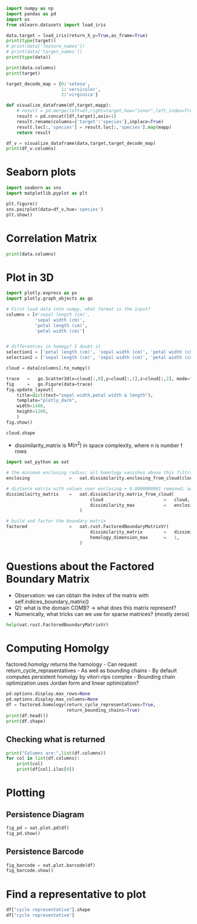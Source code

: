 
```python
import numpy as np
import pandas as pd
import os
from sklearn.datasets import load_iris

data,target = load_iris(return_X_y=True,as_frame=True)
print(type(target))
# print(data['feature_names'])
# print(data['target_names'])
print(type(data))

print(data.columns)
print(target)

target_decode_map = {0:'setosa',
                     1:'versicolor',
                     2:'virginica'}

def visualize_dataframe(df,target,mapp):
    # result = pd.merge(left=df,right=target,how="inner",left_index=True,right_index=True)
    result = pd.concat([df,target],axis=1)
    result.rename(columns={'target':'species'},inplace=True)
    result.loc[:,'species'] = result.loc[:,'species'].map(mapp)
    return result

df_v = visualize_dataframe(data,target,target_decode_map)
print(df_v.columns)
```

# Seaborn plots
```python
import seaborn as sns
import matplotlib.pyplot as plt

plt.figure()
sns.pairplot(data=df_v,hue='species')
plt.show()

```

# Correlation Matrix

```python
print(data.columns)
```


# Plot in 3D
```python
import plotly.express as px
import plotly.graph_objects as go

# First load data into numpy, what format is the input?
columns = [#'sepal length (cm)',
           'sepal width (cm)',
           'petal length (cm)',
           'petal width (cm)']


# differentces in homogy? I doubt it
selection1 = ['petal length (cm)', 'sepal width (cm)', 'petal width (cm)']
selection2 = ['sepal length (cm)', 'sepal width (cm)', 'petal width (cm)'] 

cloud = data[columns].to_numpy()

trace   =   go.Scatter3d(x=cloud[:,0],y=cloud[:,1],z=cloud[:,2], mode="markers", marker = dict(opacity=1.0, size=3, color=cloud[:,1], colorscale="Peach"))
fig     =   go.Figure(data=trace)
fig.update_layout(
    title=dict(text="sepal width,petal width & length"),
    template="plotly_dark",
    width=1400,
    height=1200,
    )
fig.show()
```


```python
cloud.shape
```

- dissimilarity_matrix is $M(n^2)$ in space complexity, where n is number f rows
```python
import oat_python as oat

# the minimum enclosing radius; all homology vanishes above this filtration parameter
enclosing               =   oat.dissimilarity.enclosing_from_cloud(cloud)

# distance matrix with values over enclosing + 0.0000000001 removed; adding 0.0000000001 avoids problems due to numerical error
dissimilairty_matrix    =   oat.dissimilarity.matrix_from_cloud(
                                cloud                       =   cloud,
                                dissimilarity_max           =   enclosing + 0.0000000001,
                            )

# build and factor the boundary matrix
factored                =   oat.rust.FactoredBoundaryMatrixVr(
                                dissimilarity_matrix        =   dissimilairty_matrix,
                                homology_dimension_max      =   1,
                            )
```

# Questions about the Factored Boundary Matrix
- Observation: we can obtain the index of the matrix with self.indices_boundary_matrix()
- Q1: what is the domain COMB? -> what does this matrix represent?
- Numerically, what tricks can we use for sparse matrices? (mostly zeros)

```python
help(oat.rust.FactoredBoundaryMatrixVr)
```

# Computing Homolgy

factored.homolgy returns the hamology
    - Can request return_cycle_reprasentatives
    - As well as bounding chains
    - By default computes persistent homolgy by vitori-rips complex
    - Bounding chain optimization uses Jordan form and linear optimization?

```python
pd.options.display.max_rows=None
pd.options.display.max_columns=None
df = factored.homology(return_cycle_representatives=True,
                       return_bounding_chains=True)
print(df.head())
print(df.shape)
```


## Checking what is returned

```python
print("Columns are:",list(df.columns))
for col in list(df.columns):
    print(col)
    print(df[col].iloc[0])
```

# Plotting

## Persistence Diagram

```python
fig_pd = oat.plot.pd(df)
fig_pd.show()
```
## Persistence Barcode

```python
fig_barcode = oat.plot.barcode(df)
fig_barcode.show()
```

# Find a representative to plot

```python
df["cycle representative"].shape
df["cycle representative"]
```
